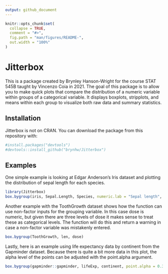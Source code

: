 ```yaml
---
output: github_document
---
```


<!-- README.md is generated from README.Rmd. Please edit that file -->

```r
knitr::opts_chunk$set(
  collapse = TRUE,
  comment = "#>",
  fig.path = "man/figures/README-",
  out.width = "100%"
)
```

# Jitterbox

<!-- badges: start -->
<!-- badges: end -->

This is a package created by Brynley Hanson-Wright for the course STAT 545B taught by 
Vincenzo Coia in 2021. The goal of this package is to allow you to make quick plots that compare the distribution of a numeric variable within groups of a categorical variable. It displays boxplots, stripplots, and means within each group to visualize both raw data and summary statistics.

## Installation

Jitterbox is not on CRAN. You can download the package from this repository with:
  
```r
#install.packages("devtools")
#devtools::install_github("brynhw/Jitterbox") 
```
  
## Examples  

One simple example is looking at Edgar Anderson's Iris dataset and plotting the distribution of sepal length for each species.  

```r
library(Jitterbox)
box.bygroup(iris, Sepal.Length, Species, numeric.lab = "Sepal length", group.lab = "Iris species")
```

Another example with the ToothGrowth dataset shows how the function can use non-factor inputs for the grouping variable. In this case dose is numeric, but given there are three levels of dose it makes sense to treat these as categorical levels. The function will do this and return a warning in case a non-factor variable was mistakenly entered.  

```r
box.bygroup(ToothGrowth, len, dose)  
```

Lastly, here is an example using life expectancy data by continent from the Gapminder dataset. Because there is quite a bit more data in this plot, the alpha level of the points can be adjusted with the point.alpha argument.

```r
box.bygroup(gapminder::gapminder, lifeExp, continent, point.alpha = 0.3)  
```
